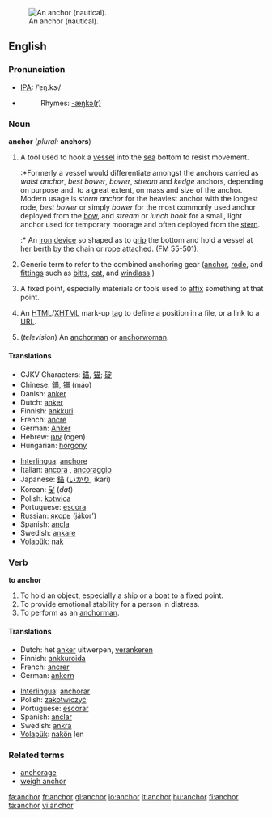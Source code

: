 [[Image:Kotwica SS Poznań.JPG|thumb|right|An anchor  (nautical).]]

==English==

===Pronunciation===
*[[IPA]]: /ˈɐŋ.kɝ/
*{{audio|en-us-anchor.ogg|Audio (US)}}
*:Rhymes: [[Rhymes:English:-æŋkə(r)|-æŋkə(r)]]

===Noun===
'''anchor''' (''plural:'' '''anchors''')

# {{nautical}} A tool used to hook a [[vessel]] into the [[sea]] bottom to resist movement.
#:*Formerly a vessel would differentiate amongst the anchors carried as ''waist anchor'', ''best bower'', ''bower'', ''stream'' and ''kedge'' anchors, depending on purpose and, to a great extent, on mass and size of the anchor. Modern usage is ''storm anchor'' for the heaviest anchor with the longest rode, ''best bower'' or simply ''bower'' for the most commonly used anchor deployed from the [[bow]], and ''stream'' or ''lunch hook'' for a small, light anchor used for temporary moorage and often deployed from the [[stern]].
#:*{{nautical}} An [[iron]] [[device]] so shaped as to [[grip]] the bottom and hold a vessel at her berth by the chain or rope attached. (FM 55-501).
# {{nautical}} Generic term to refer to the combined anchoring gear ([[anchor]], [[rode]], and [[fittings]] such as [[bitts]], [[cat]], and [[windlass]].)
# A fixed point, especially materials or tools used to [[affix]] something at that point.
# {{internet}} An [[HTML]]/[[XHTML]] mark-up [[tag]] to define a position in a file, or a link to a [[URL]].
# (''television'') An [[anchorman]] or [[anchorwoman]].

====Translations====
{{trans-top|an anchor}}
*CJKV Characters: [[錨]], [[锚]]; [[碇]]
*Chinese: [[錨]], [[锚]] (máo)
*Danish: [[anker]]
*Dutch: [[anker]] {{n}}
*Finnish: [[ankkuri]]
*French: [[ancre]] {{f}}
*German: [[Anker]] {{m}}
*Hebrew: [[עוגן]] (ogen) {{m}}
*Hungarian: [[horgony]]
{{trans-mid}}
*[[Interlingua]]: [[anchore]]
*Italian: [[ancora]] {{f}}, [[ancoraggio]] {{m}}
*Japanese: [[錨]] ([[いかり]], ikari)
*Korean: [[닻]] (''dat'')
*Polish: [[kotwica]] {{f}}
*Portuguese: [[escora]] {{f}}
*Russian: [[якорь]] (jákor’) {{m}}
*Spanish: [[ancla]] {{f}}
*Swedish: [[ankare]]
*[[Volapük]]: [[nak]]
{{trans-bottom}}

===Verb===
'''to anchor'''
# To hold an object, especially a ship or a boat to a fixed point.
# To provide emotional stability for a person in distress.
# To perform as an [[anchorman]].

====Translations====
{{trans-top|to hold an object to a fixed point}}
*Dutch: het [[anker]] uitwerpen, [[verankeren]]
*Finnish: [[ankkuroida]]
*French: [[ancrer]]
*German: [[ankern]]
{{trans-mid}}
*[[Interlingua]]: [[anchorar]] 
*Polish: [[zakotwiczyć]]
*Portuguese: [[escorar]] 
*Spanish: [[anclar]]
*Swedish: [[ankra]] 
*[[Volapük]]: [[nakön]] len
{{trans-bottom}}

===Related terms===
*[[anchorage]]
*[[weigh anchor]]<!-- surely not "way anchor" right? -->

[[fa:anchor]]
[[fr:anchor]]
[[gl:anchor]]
[[io:anchor]]
[[it:anchor]]
[[hu:anchor]]
[[fi:anchor]]
[[ta:anchor]]
[[vi:anchor]]